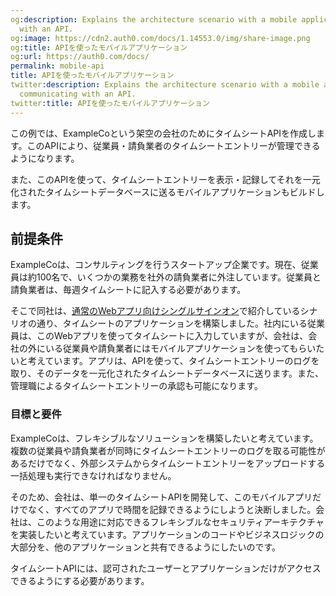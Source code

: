 ```yaml
---
og:description: Explains the architecture scenario with a mobile application communicating
  with an API.
og:image: https://cdn2.auth0.com/docs/1.14553.0/img/share-image.png
og:title: APIを使ったモバイルアプリケーション
og:url: https://auth0.com/docs/
permalink: mobile-api
title: APIを使ったモバイルアプリケーション
twitter:description: Explains the architecture scenario with a mobile application
  communicating with an API.
twitter:title: APIを使ったモバイルアプリケーション
---
```


この例では、ExampleCoという架空の会社のためにタイムシートAPIを作成します。このAPIにより、従業員・請負業者のタイムシートエントリーが管理できるようになります。

また、このAPIを使って、タイムシートエントリーを表示・記録してそれを一元化されたタイムシートデータベースに送るモバイルアプリケーションもビルドします。



## 前提条件

ExampleCoは、コンサルティングを行うスタートアップ企業です。現在、従業員は約100名で、いくつかの業務を社外の請負業者に外注しています。従業員と請負業者は、毎週タイムシートに記入する必要があります。

そこで同社は、[通常のWebアプリ向けシングルサインオン](/architecture-scenarios/web-app-sso)で紹介しているシナリオの通り、タイムシートのアプリケーションを構築しました。社内にいる従業員は、このWebアプリを使ってタイムシートに入力していますが、会社は、会社の外にいる従業員や請負業者にはモバイルアプリケーションを使ってもらいたいと考えています。アプリは、APIを使って、タイムシートエントリーのログを取り、そのデータを一元化されたタイムシートデータベースに送ります。また、管理職によるタイムシートエントリーの承認も可能になります。

### 目標と要件

ExampleCoは、フレキシブルなソリューションを構築したいと考えています。複数の従業員や請負業者が同時にタイムシートエントリーのログを取る可能性があるだけでなく、外部システムからタイムシートエントリーをアップロードする一括処理も実行できなければなりません。

そのため、会社は、単一のタイムシートAPIを開発して、このモバイルアプリだけでなく、すべてのアプリで時間を記録できるようにしようと決断しました。会社は、このような用途に対応できるフレキシブルなセキュリティアーキテクチャを実装したいと考えています。アプリケーションのコードやビジネスロジックの大部分を、他のアプリケーションと共有できるようにしたいのです。

タイムシートAPIには、認可されたユーザーとアプリケーションだけがアクセスできるようにする必要があります。